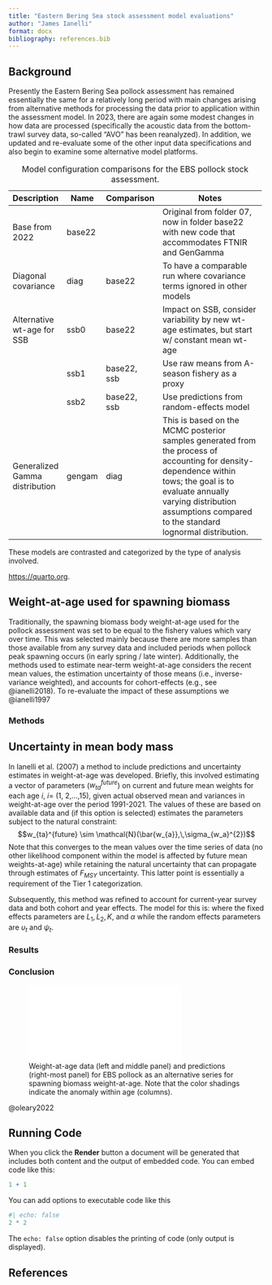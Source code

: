 ```yaml
---
title: "Eastern Bering Sea stock assessment model evaluations"
author: "James Ianelli"
format: docx
bibliography: references.bib
---
```


## Background

Presently the Eastern Bering Sea pollock assessment has remained essentially the same for a relatively long period with main changes arising from alternative methods for processing the data prior to application within the assessment model. In 2023, there are again some modest changes in how data are processed (specifically the acoustic data from the bottom-trawl survey data, so-called "AVO" has been reanalyzed). In addition, we updated and re-evaluate some of the other input data specifications and also begin to examine some alternative model platforms.

+--------------------------------+--------+------------+---------------------------------------------------------------------------------------------------------------------------------------------------------------------------------------------------------------------------------------------+
| Description                    | Name   | Comparison | Notes                                                                                                                                                                                                                                       |
+================================+========+============+=============================================================================================================================================================================================================================================+
| Base from 2022                 | base22 |            | Original from folder 07, now in folder base22 with new code that accommodates FTNIR and GenGamma                                                                                                                                            |
+--------------------------------+--------+------------+---------------------------------------------------------------------------------------------------------------------------------------------------------------------------------------------------------------------------------------------+
| Diagonal covariance            | diag   | base22     | To have a comparable run where covariance terms ignored in other models                                                                                                                                                                     |
+--------------------------------+--------+------------+---------------------------------------------------------------------------------------------------------------------------------------------------------------------------------------------------------------------------------------------+
| Alternative wt-age for SSB     | ssb0   | base22     | Impact on SSB, consider variability by new wt-age estimates, but start w/ constant mean wt-age                                                                                                                                              |
+--------------------------------+--------+------------+---------------------------------------------------------------------------------------------------------------------------------------------------------------------------------------------------------------------------------------------+
|                                | ssb1   | base22,\   | Use raw means from A-season fishery as a proxy                                                                                                                                                                                              |
|                                |        | ssb        |                                                                                                                                                                                                                                             |
+--------------------------------+--------+------------+---------------------------------------------------------------------------------------------------------------------------------------------------------------------------------------------------------------------------------------------+
|                                | ssb2   | base22,\   | Use predictions from random-effects model                                                                                                                                                                                                   |
|                                |        | ssb        |                                                                                                                                                                                                                                             |
+--------------------------------+--------+------------+---------------------------------------------------------------------------------------------------------------------------------------------------------------------------------------------------------------------------------------------+
| Generalized Gamma distribution | gengam | diag       | This is based on the MCMC posterior samples generated from the process of accounting for density-dependence within tows; the goal is to evaluate annually varying distribution assumptions compared to the standard lognormal distribution. |
+--------------------------------+--------+------------+---------------------------------------------------------------------------------------------------------------------------------------------------------------------------------------------------------------------------------------------+

: Model configuration comparisons for the EBS pollock stock assessment.

These models are contrasted and categorized by the type of analysis involved.

<https://quarto.org>.

## Weight-at-age used for spawning biomass

Traditionally, the spawning biomass body weight-at-age used for the pollock assessment was set to be equal to the fishery values which vary over time. This was selected mainly because there are more samples than those available from any survey data and included periods when pollock peak spawning occurs (in early spring / late winter). Additionally, the methods used to estimate near-term weight-at-age considers the recent mean values, the estimation uncertainty of those means (i.e., inverse-variance weighted), and accounts for cohort-effects (e.g., see @ianelli2018). To re-evaluate the impact of these assumptions we @ianelli1997

### Methods

## Uncertainty in mean body mass

In Ianelli et al. (2007) a method to include predictions and uncertainty estimates in weight-at-age was developed. Briefly, this involved estimating a vector of parameters ($w_{ta}^{future}$) on current and future mean weights for each age $i$, $i$= (1, 2,...,15), given actual observed mean and variances in weight-at-age over the period 1991-2021. The values of these are based on available data and (if this option is selected) estimates the parameters subject to the natural constraint: $$w_{ta}^{future} \sim \mathcal{N}(\bar{w_{a}},\,\sigma_{w_a}^{2})$$ Note that this converges to the mean values over the time series of data (no other likelihood component within the model is affected by future mean weights-at-age) while retaining the natural uncertainty that can propagate through estimates of $F_{MSY}$ uncertainty. This latter point is essentially a requirement of the Tier 1 categorization.

Subsequently, this method was refined to account for current-year survey data and both cohort and year effects. The model for this is: \begin{align}
\hat{w}_{ta} &= \bar w_a e^{\upsilon_t} & a=1, \, t \ge 1964 \\
\hat{w}_{ta} &= \hat{w}_{t-1,a-1} + \Delta_a e^{\psi_t} & a > 1, \, t > 1964 \\
\Delta_a     &= \bar w_{a+1} - \bar w_a & a<A  \\
\bar w_a     &= \alpha \left\{L_1+ \left(L_2-L_1\right)\left(\frac{1-K^{a-1}}{1-K^{A-1}}\right)\right\}^3  \\
\end{align} where the fixed effects parameters are $L_1, L_2, K,$ and $\alpha$ while the random effects parameters are $\upsilon_t$ and $\psi_t$.

### Results

### Conclusion

![Weight-at-age data (left and middle panel) and predictions (right-most panel) for EBS pollock as an alternative series for spawning biomass weight-at-age. Note that the color shadings indicate the anomaly within age (columns).](figs/ssb_wtage_data_pred.pdf){fig-alt="Random effects model for spawning biomass weight-at-age"}

@oleary2022

## Running Code

When you click the **Render** button a document will be generated that includes both content and the output of embedded code. You can embed code like this:

```r
1 + 1
```

You can add options to executable code like this

```r
#| echo: false
2 * 2
```

The `echo: false` option disables the printing of code (only output is displayed).

## References
